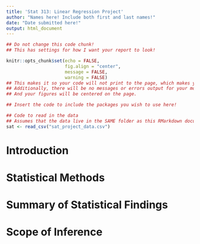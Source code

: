 ```yaml
---
title: 'Stat 313: Linear Regression Project'
author: "Names here! Include both first and last names!"
date: "Date submitted here!"
output: html_document
---
```


```r
## Do not change this code chunk! 
## This has settings for how I want your report to look!

knitr::opts_chunk$set(echo = FALSE, 
                      fig.align = "center", 
                      message = FALSE, 
                      warning = FALSE)
## This makes it so your code will not print to the page, which makes your report look more professional!
## Additionally, there will be no messages or errors output for your models an / or visualizations. 
## And your figures will be centered on the page. 
```

```r
## Insert the code to include the packages you wish to use here!


```

```r
## Code to read in the data
## Assumes that the data live in the SAME folder as this RMarkdown document
sat <- read_csv("sat_project_data.csv")
```


# Introduction 
<!-- TODO: -->
<!-- 1. Include a background of the data and the unit of study. -->
<!-- 2. Articulate the research question of interest -- be specific! -->





# Statistical Methods
<!-- TODO: -->
<!-- 1. Describe the response and explanatory variables. -->
<!-- 2. Create a summary table of the median average SAT math and verbal scores for each year -->
<!-- 3. Create visualizations investigating the relationship(s) of interest.  -->
<!-- 4. Describe what statistical method will be used to address the question of interest, and why this method is appropriate. -->
<!-- 5. Check model conditions for statistical model chosen. Include all necessary plots! -->





# Summary of Statistical Findings 
<!-- TODO: -->
<!-- 1. Provide conclusion for questions of interest -- referencing visualizations and statistical model. -->
<!-- 2. Interpret each of the coefficients from the statistical model -- in the context of these data.  -->





# Scope of Inference 
<!-- TODO: -->
<!-- 1. Who can the results of this investigation be applied to? Why?  -->
<!-- 2. What can be said about the relationship between the average SAT math and 
SAT verbal scores? Why? -->





